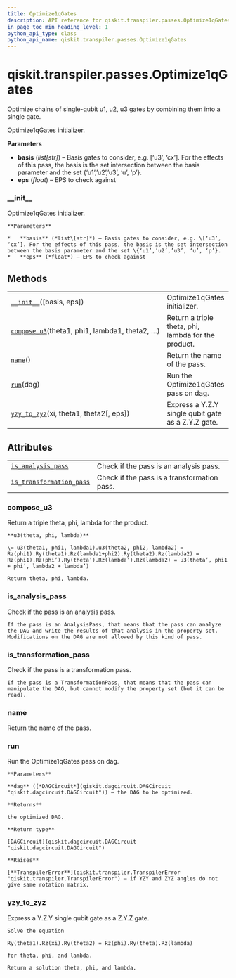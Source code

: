 ```yaml
---
title: Optimize1qGates
description: API reference for qiskit.transpiler.passes.Optimize1qGates
in_page_toc_min_heading_level: 1
python_api_type: class
python_api_name: qiskit.transpiler.passes.Optimize1qGates
---
```


<span id="qiskit-transpiler-passes-optimize1qgates" />

# qiskit.transpiler.passes.Optimize1qGates

<Class id="qiskit.transpiler.passes.Optimize1qGates" isDedicatedPage={true} github="https://github.com/qiskit/qiskit/tree/stable/0.17/qiskit/transpiler/passes/optimization/optimize_1q_gates.py" signature="Optimize1qGates(*args, **kwargs)" modifiers="class">
  Optimize chains of single-qubit u1, u2, u3 gates by combining them into a single gate.

  Optimize1qGates initializer.

  **Parameters**

  *   **basis** (*list\[str]*) – Basis gates to consider, e.g. \[‘u3’, ‘cx’]. For the effects of this pass, the basis is the set intersection between the basis parameter and the set \{‘u1’,’u2’,’u3’, ‘u’, ‘p’}.
  *   **eps** (*float*) – EPS to check against

  ### \_\_init\_\_

  <Function id="qiskit.transpiler.passes.Optimize1qGates.__init__" signature="__init__(basis=None, eps=1e-15)">
    Optimize1qGates initializer.

    **Parameters**

    *   **basis** (*list\[str]*) – Basis gates to consider, e.g. \[‘u3’, ‘cx’]. For the effects of this pass, the basis is the set intersection between the basis parameter and the set \{‘u1’,’u2’,’u3’, ‘u’, ‘p’}.
    *   **eps** (*float*) – EPS to check against
  </Function>

  ## Methods

  |                                                                                                                                                              |                                                     |
  | ------------------------------------------------------------------------------------------------------------------------------------------------------------ | --------------------------------------------------- |
  | [`__init__`](#qiskit.transpiler.passes.Optimize1qGates.__init__ "qiskit.transpiler.passes.Optimize1qGates.__init__")(\[basis, eps])                          | Optimize1qGates initializer.                        |
  | [`compose_u3`](#qiskit.transpiler.passes.Optimize1qGates.compose_u3 "qiskit.transpiler.passes.Optimize1qGates.compose_u3")(theta1, phi1, lambda1, theta2, …) | Return a triple theta, phi, lambda for the product. |
  | [`name`](#qiskit.transpiler.passes.Optimize1qGates.name "qiskit.transpiler.passes.Optimize1qGates.name")()                                                   | Return the name of the pass.                        |
  | [`run`](#qiskit.transpiler.passes.Optimize1qGates.run "qiskit.transpiler.passes.Optimize1qGates.run")(dag)                                                   | Run the Optimize1qGates pass on dag.                |
  | [`yzy_to_zyz`](#qiskit.transpiler.passes.Optimize1qGates.yzy_to_zyz "qiskit.transpiler.passes.Optimize1qGates.yzy_to_zyz")(xi, theta1, theta2\[, eps])       | Express a Y.Z.Y single qubit gate as a Z.Y.Z gate.  |

  ## Attributes

  |                                                                                                                                                                |                                             |
  | -------------------------------------------------------------------------------------------------------------------------------------------------------------- | ------------------------------------------- |
  | [`is_analysis_pass`](#qiskit.transpiler.passes.Optimize1qGates.is_analysis_pass "qiskit.transpiler.passes.Optimize1qGates.is_analysis_pass")                   | Check if the pass is an analysis pass.      |
  | [`is_transformation_pass`](#qiskit.transpiler.passes.Optimize1qGates.is_transformation_pass "qiskit.transpiler.passes.Optimize1qGates.is_transformation_pass") | Check if the pass is a transformation pass. |

  ### compose\_u3

  <Function id="qiskit.transpiler.passes.Optimize1qGates.compose_u3" signature="compose_u3(theta1, phi1, lambda1, theta2, phi2, lambda2)" modifiers="static">
    Return a triple theta, phi, lambda for the product.

    **u3(theta, phi, lambda)**

    \= u3(theta1, phi1, lambda1).u3(theta2, phi2, lambda2) = Rz(phi1).Ry(theta1).Rz(lambda1+phi2).Ry(theta2).Rz(lambda2) = Rz(phi1).Rz(phi’).Ry(theta’).Rz(lambda’).Rz(lambda2) = u3(theta’, phi1 + phi’, lambda2 + lambda’)

    Return theta, phi, lambda.
  </Function>

  ### is\_analysis\_pass

  <Attribute id="qiskit.transpiler.passes.Optimize1qGates.is_analysis_pass">
    Check if the pass is an analysis pass.

    If the pass is an AnalysisPass, that means that the pass can analyze the DAG and write the results of that analysis in the property set. Modifications on the DAG are not allowed by this kind of pass.
  </Attribute>

  ### is\_transformation\_pass

  <Attribute id="qiskit.transpiler.passes.Optimize1qGates.is_transformation_pass">
    Check if the pass is a transformation pass.

    If the pass is a TransformationPass, that means that the pass can manipulate the DAG, but cannot modify the property set (but it can be read).
  </Attribute>

  ### name

  <Function id="qiskit.transpiler.passes.Optimize1qGates.name" signature="name()">
    Return the name of the pass.
  </Function>

  ### run

  <Function id="qiskit.transpiler.passes.Optimize1qGates.run" signature="run(dag)">
    Run the Optimize1qGates pass on dag.

    **Parameters**

    **dag** ([*DAGCircuit*](qiskit.dagcircuit.DAGCircuit "qiskit.dagcircuit.DAGCircuit")) – the DAG to be optimized.

    **Returns**

    the optimized DAG.

    **Return type**

    [DAGCircuit](qiskit.dagcircuit.DAGCircuit "qiskit.dagcircuit.DAGCircuit")

    **Raises**

    [**TranspilerError**](qiskit.transpiler.TranspilerError "qiskit.transpiler.TranspilerError") – if YZY and ZYZ angles do not give same rotation matrix.
  </Function>

  ### yzy\_to\_zyz

  <Function id="qiskit.transpiler.passes.Optimize1qGates.yzy_to_zyz" signature="yzy_to_zyz(xi, theta1, theta2, eps=1e-09)" modifiers="static">
    Express a Y.Z.Y single qubit gate as a Z.Y.Z gate.

    Solve the equation

$$
$$

    Ry(theta1).Rz(xi).Ry(theta2) = Rz(phi).Ry(theta).Rz(lambda)

    for theta, phi, and lambda.

    Return a solution theta, phi, and lambda.
  </Function>
</Class>

